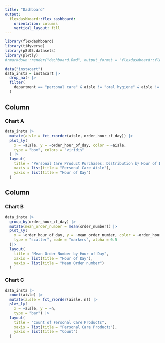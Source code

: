```yaml
---
title: "Dashboard"
output: 
  flexdashboard::flex_dashboard:
    orientation: columns
    vertical_layout: fill
---
```


```r
library(flexdashboard)
library(tidyverse)
library(p8105.datasets)
library(plotly)
#rmarkdown::render("dashboard.Rmd", output_format = "flexdashboard::flex_dashboard")
```

```r
data("instacart") 
data_insta = instacart |>
  drop_na() |>
  filter(
    department == "personal care" & aisle != "oral hygiene" & aisle != "soap" & aisle != "vitamins supplements" 
  )
```

Column {data-width=650}
-----------------------------------------------------------------------

### Chart A

```r
data_insta |>
  mutate(aisle = fct_reorder(aisle, order_hour_of_day)) |> 
  plot_ly(
    x = ~aisle, y = ~order_hour_of_day, color = ~aisle, 
    type = "box", colors = "viridis"
  ) |>
  layout(
    title = "Personal Care Product Purchases: Distribution by Hour of Day",
    xaxis = list(title = "Personal Care Aisle"),
    yaxis = list(title = "Hour of Day")
  )
```


Column {data-width=350}
-----------------------------------------------------------------------

### Chart B

```r
data_insta |> 
  group_by(order_hour_of_day) |>
  mutate(mean_order_number = mean(order_number)) |>
  plot_ly(
    x = ~order_hour_of_day, y = ~mean_order_number, color = ~order_hour_of_day, 
    type = "scatter", mode = "markers", alpha = 0.5
  )|>
  layout(
    title = "Mean Order Number by Hour of Day",
    xaxis = list(title = "Hour of Day"),
    yaxis = list(title = "Mean Order number")
  )
```

### Chart C

```r
data_insta |> 
  count(aisle) |> 
  mutate(aisle = fct_reorder(aisle, n)) |> 
  plot_ly(
    x = ~aisle, y = ~n, 
    type = "bar") |>
  layout(
    title = "Count of Personal Care Products",
    xaxis = list(title = "Personal Care Products"),
    yaxis = list(title = "Count")
  )
```


